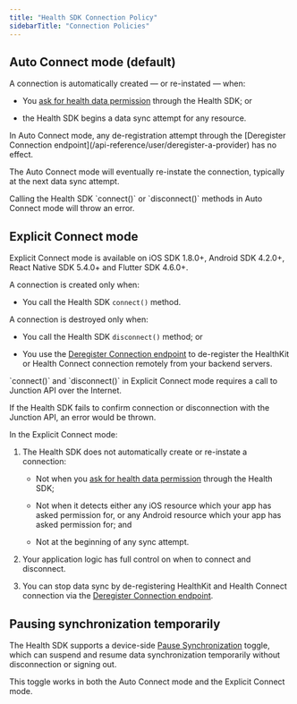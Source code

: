 ```yaml
---
title: "Health SDK Connection Policy"
sidebarTitle: "Connection Policies"
---
```


## Auto Connect mode (default)

A connection is automatically created — or re-instated — when:

* You [ask for health data permission](/wearables/sdks/health/overview#ask-user-for-health-data-permissions) through the Health SDK; or

* the Health SDK begins a data sync attempt for any resource.


<Warning>
In Auto Connect mode, any de-registration attempt through the [Deregister Connection endpoint](/api-reference/user/deregister-a-provider)
has no effect.

The Auto Connect mode will eventually re-instate the connection, typically at the next data sync attempt.
</Warning>

<Info>
Calling the Health SDK `connect()` or `disconnect()` methods in Auto Connect mode will throw an error.
</Info>

## Explicit Connect mode

<Note>
Explicit Connect mode is available on iOS SDK 1.8.0+, Android SDK 4.2.0+, React Native SDK 5.4.0+ and Flutter SDK 4.6.0+.
</Note>

A connection is created only when:

* You call the Health SDK `connect()` method.

A connection is destroyed only when:

* You call the Health SDK `disconnect()` method; or

* You use the [Deregister Connection endpoint](/api-reference/user/deregister-a-provider) to de-register the HealthKit or Health
  Connect connection remotely from your backend servers.


<Info>
`connect()` and `disconnect()` in Explicit Connect mode requires a call to Junction API over the Internet.

If the Health SDK fails to confirm connection or disconnection with the Junction API, an error would be thrown.
</Info>

In the Explicit Connect mode:

1. The Health SDK does not automatically create or re-instate a connection:

    * Not when you [ask for health data permission](/wearables/sdks/health/overview#ask-user-for-health-data-permissions) through the Health SDK;

    * Not when it detects either any iOS resource which your app has asked permission for, or any Android resource which your
  app has asked permission for; and

    * Not at the beginning of any sync attempt.

2. Your application logic has full control on when to connect and disconnect.

3. You can stop data sync by de-registering HealthKit and Health Connect connection via the [Deregister Connection endpoint](/api-reference/user/deregister-a-provider).


## Pausing synchronization temporarily

The Health SDK supports a device-side [Pause Synchronization](/wearables/sdks/vital-health#pausing-data-synchronization) toggle, which
can suspend and resume data synchronization temporarily without disconnection or signing out.

This toggle works in both the Auto Connect mode and the Explicit Connect mode.
